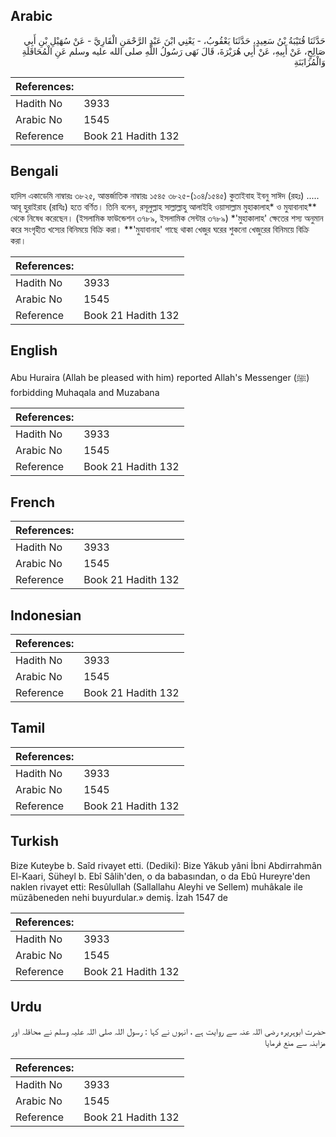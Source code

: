 ## Arabic


<div dir="rtl" lang="ar" style={{fontSize:'larger',backgroundColor:'#f8f9fa',padding:20}}>
حَدَّثَنَا قُتَيْبَةُ بْنُ سَعِيدٍ، حَدَّثَنَا يَعْقُوبُ، - يَعْنِي ابْنَ عَبْدِ الرَّحْمَنِ الْقَارِيَّ - عَنْ سُهَيْلِ بْنِ أَبِي صَالِحٍ، عَنْ أَبِيهِ، عَنْ أَبِي هُرَيْرَةَ، قَالَ نَهَى رَسُولُ اللَّهِ صلى الله عليه وسلم عَنِ الْمُحَاقَلَةِ وَالْمُزَابَنَةِ ‏
</div>
<div style={{backgroundColor:'#f8f9fa',padding:20, marginBottom: 10}}><table> <thead> <tr> <th>References:</th> <th></th> </tr> </thead> <tbody><tr><td>Hadith No</td><td>3933</td></tr><tr><td>Arabic No</td><td>1545</td></tr><tr><td>Reference</td><td>Book 21 Hadith 132</td></tr></tbody></table></div>

## Bengali


<div dir="ltr" lang="bn" style={{fontSize:'larger',backgroundColor:'#f8f9fa',padding:20}}>
হাদিস একাডেমি নাম্বারঃ ৩৮২৫, আন্তর্জাতিক নাম্বারঃ ১৫৪৫ ৩৮২৫-(১০৪/১৫৪৫) কুতাইবাহ ইবনু সাঈদ (রহঃ) ..... আবূ হুরাইরাহ (রাযিঃ) হতে বর্ণিত। তিনি বলেন, রসূলুল্লাহ সাল্লাল্লাহু আলাইহি ওয়াসাল্লাম মুহাকালাহ* ও মুযাবানাহ** থেকে নিষেধ করেছেন। (ইসলামিক ফাউন্ডেশন ৩৭৮৯, ইসলামিক সেন্টার ৩৭৮৯) *'মুহাকালাহ' ক্ষেতের শস্য অনুমান করে সংগৃহীত খস্যের বিনিময়ে বিক্রি করা। **'মুযাবানাহ' গাছে থাকা খেজুর ঘরের শুকনো খেজুরের বিনিময়ে বিক্রি করা।
</div>
<div style={{backgroundColor:'#f8f9fa',padding:20, marginBottom: 10}}><table> <thead> <tr> <th>References:</th> <th></th> </tr> </thead> <tbody><tr><td>Hadith No</td><td>3933</td></tr><tr><td>Arabic No</td><td>1545</td></tr><tr><td>Reference</td><td>Book 21 Hadith 132</td></tr></tbody></table></div>

## English


<div dir="ltr" lang="en" style={{fontSize:'larger',backgroundColor:'#f8f9fa',padding:20}}>
Abu Huraira (Allah be pleased with him) reported Allah's Messenger (ﷺ) forbidding Muhaqala and Muzabana
</div>
<div style={{backgroundColor:'#f8f9fa',padding:20, marginBottom: 10}}><table> <thead> <tr> <th>References:</th> <th></th> </tr> </thead> <tbody><tr><td>Hadith No</td><td>3933</td></tr><tr><td>Arabic No</td><td>1545</td></tr><tr><td>Reference</td><td>Book 21 Hadith 132</td></tr></tbody></table></div>

## French


<div dir="ltr" lang="fr" style={{fontSize:'larger',backgroundColor:'#f8f9fa',padding:20}}>

</div>
<div style={{backgroundColor:'#f8f9fa',padding:20, marginBottom: 10}}><table> <thead> <tr> <th>References:</th> <th></th> </tr> </thead> <tbody><tr><td>Hadith No</td><td>3933</td></tr><tr><td>Arabic No</td><td>1545</td></tr><tr><td>Reference</td><td>Book 21 Hadith 132</td></tr></tbody></table></div>

## Indonesian


<div dir="ltr" lang="id" style={{fontSize:'larger',backgroundColor:'#f8f9fa',padding:20}}>

</div>
<div style={{backgroundColor:'#f8f9fa',padding:20, marginBottom: 10}}><table> <thead> <tr> <th>References:</th> <th></th> </tr> </thead> <tbody><tr><td>Hadith No</td><td>3933</td></tr><tr><td>Arabic No</td><td>1545</td></tr><tr><td>Reference</td><td>Book 21 Hadith 132</td></tr></tbody></table></div>

## Tamil


<div dir="ltr" lang="ta" style={{fontSize:'larger',backgroundColor:'#f8f9fa',padding:20}}>

</div>
<div style={{backgroundColor:'#f8f9fa',padding:20, marginBottom: 10}}><table> <thead> <tr> <th>References:</th> <th></th> </tr> </thead> <tbody><tr><td>Hadith No</td><td>3933</td></tr><tr><td>Arabic No</td><td>1545</td></tr><tr><td>Reference</td><td>Book 21 Hadith 132</td></tr></tbody></table></div>

## Turkish


<div dir="ltr" lang="tr" style={{fontSize:'larger',backgroundColor:'#f8f9fa',padding:20}}>
Bize Kuteybe b. Saîd rivayet etti. (Dediki): Bize Yâkub yâni İbni Abdirrahmân El-Kaari, Süheyl b. Ebî Sâlih'den, o da babasından, o da Ebû Hureyre'den naklen rivayet etti: Resûlullah (Sallallahu Aleyhi ve Sellem) muhâkale ile müzâbeneden nehi buyurdular.» demiş. İzah 1547 de
</div>
<div style={{backgroundColor:'#f8f9fa',padding:20, marginBottom: 10}}><table> <thead> <tr> <th>References:</th> <th></th> </tr> </thead> <tbody><tr><td>Hadith No</td><td>3933</td></tr><tr><td>Arabic No</td><td>1545</td></tr><tr><td>Reference</td><td>Book 21 Hadith 132</td></tr></tbody></table></div>

## Urdu


<div dir="rtl" lang="ur" style={{fontSize:'larger',backgroundColor:'#f8f9fa',padding:20}}>
حضرت ابوہریرہ رضی اللہ عنہ سے روایت ہے ، انہوں نے کہا : رسول اللہ صلی اللہ علیہ وسلم نے محاقلہ اور مزابنہ سے منع فرمایا
</div>
<div style={{backgroundColor:'#f8f9fa',padding:20, marginBottom: 10}}><table> <thead> <tr> <th>References:</th> <th></th> </tr> </thead> <tbody><tr><td>Hadith No</td><td>3933</td></tr><tr><td>Arabic No</td><td>1545</td></tr><tr><td>Reference</td><td>Book 21 Hadith 132</td></tr></tbody></table></div>